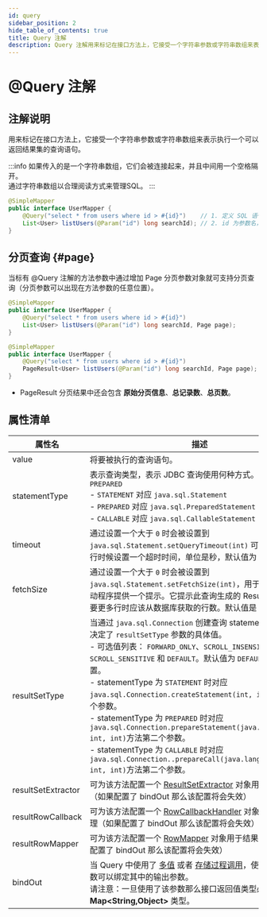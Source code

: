 ```yaml
---
id: query
sidebar_position: 2
hide_table_of_contents: true
title: Query 注解
description: Query 注解用来标记在接口方法上，它接受一个字符串参数或字符串数组来表示执行一个可以返回结果集的查询语句。
---
```


# @Query 注解
## 注解说明

用来标记在接口方法上，它接受一个字符串参数或字符串数组来表示执行一个可以返回结果集的查询语句。

:::info
如果传入的是一个字符串数组，它们会被连接起来，并且中间用一个空格隔开。<br/>
通过字符串数组以合理阅读方式来管理SQL。
:::

```java title='示例：查询用户列表'
@SimpleMapper
public interface UserMapper {
    @Query("select * from users where id > #{id}")    // 1. 定义 SQL 语句
    List<User> listUsers(@Param("id") long searchId); // 2. id 为参数名，User 为返回类型
}
```

## 分页查询 {#page}

当标有 @Query 注解的方法参数中通过增加 Page 分页参数对象就可支持分页查询（分页参数可以出现在方法参数的任意位置）。

```java title='使用 Page 参数实现分页查询'
@SimpleMapper
public interface UserMapper {
    @Query("select * from users where id > #{id}")
    List<User> listUsers(@Param("id") long searchId, Page page);
}
```

```java title='在分页查询中使用 PageResult 接收分页结果'
@SimpleMapper
public interface UserMapper {
    @Query("select * from users where id > #{id}")
    PageResult<User> listUsers(@Param("id") long searchId, Page page);
}
```

- PageResult 分页结果中还会包含 **原始分页信息**、**总记录数**、**总页数**。

## 属性清单

| 属性名                | 描述                                                                                                                                                                                                                                                                                                                                                                                                                                                                                                                         |
|--------------------|----------------------------------------------------------------------------------------------------------------------------------------------------------------------------------------------------------------------------------------------------------------------------------------------------------------------------------------------------------------------------------------------------------------------------------------------------------------------------------------------------------------------------|
| value              | <TagRed/> 将要被执行的查询语句。                                                                                                                                                                                                                                                                                                                                                                                                                                                                                                      |
| statementType      | <TagGray/> 表示查询类型，表示 JDBC 查询使用何种方式。默认值为 `PREPARED`<br/> - `STATEMENT` 对应 `java.sql.Statement`<br/> - `PREPARED` 对应 `java.sql.PreparedStatement`<br/> - `CALLABLE` 对应 `java.sql.CallableStatement`                                                                                                                                                                                                                                                                                                                          |
| timeout            | <TagGray/> 通过设置一个大于 `0` 时会被设置到 `java.sql.Statement.setQueryTimeout(int)` 可以让查询在执行时候设置一个超时时间，单位是秒，默认值为 `-1`                                                                                                                                                                                                                                                                                                                                                                                                                 |
| fetchSize          | <TagGray/> 通过设置一个大于 `0` 时会被设置到 `java.sql.Statement.setFetchSize(int)`，用于为 JDBC 驱动程序提供一个提示。它提示此查询生成的 ResultSet 对象需要更多行时应该从数据库获取的行数。默认值是 `256`                                                                                                                                                                                                                                                                                                                                                                               |
| resultSetType      | <TagGray/> 当通过 `java.sql.Connection` 创建查询 statement 时候，该值决定了 `resultSetType` 参数的具体值。<br/> - 可选值列表： `FORWARD_ONLY`、`SCROLL_INSENSITIVE`、`SCROLL_SENSITIVE` 和 `DEFAULT`。默认值为 `DEFAULT` 相当于未设置。<br/> - statementType 为 `STATEMENT` 时对应 `java.sql.Connection.createStatement(int, int)` 方法第一个参数。<br/> - statementType 为 `PREPARED` 时对应 `java.sql.Connection.prepareStatement(java.lang.String, int, int)`方法第二个参数。<br/> - statementType 为 `CALLABLE` 时对应 `java.sql.Connection..prepareCall(java.lang.String, int, int)`方法第二个参数。 |
| resultSetExtractor | <TagGray/> 可为该方法配置一个 [ResultSetExtractor](../../result/for_extractor) 对象用于结果集处理（如果配置了 bindOut 那么该配置将会失效）                                                                                                                                                                                                                                                                                                                                                                                                                   |
| resultRowCallback  | <TagGray/> 可为该方法配置一个 [RowCallbackHandler](../../result/row_callback) 对象用于结果集处理（如果配置了 bindOut 那么该配置将会失效）                                                                                                                                                                                                                                                                                                                                                                                                                    |
| resultRowMapper    | <TagGray/> 可为该方法配置一个 [RowMapper](../../result/row_callback) 对象用于结果集处理（如果配置了 bindOut 那么该配置将会失效）                                                                                                                                                                                                                                                                                                                                                                                                                             |
| bindOut            | <TagGray/> 当 Query 中使用了 [多值](../jdbc/multi) 或者 [存储过程调用](../jdbc/procedure)，使用 bindOut 参数可以绑定其中的输出参数。<br/>请注意：一旦使用了该参数那么接口返回值类型必须为 **Map&lt;String,Object&gt;** 类型。                                                                                                                                                                                                                                                                                                                                                         |
